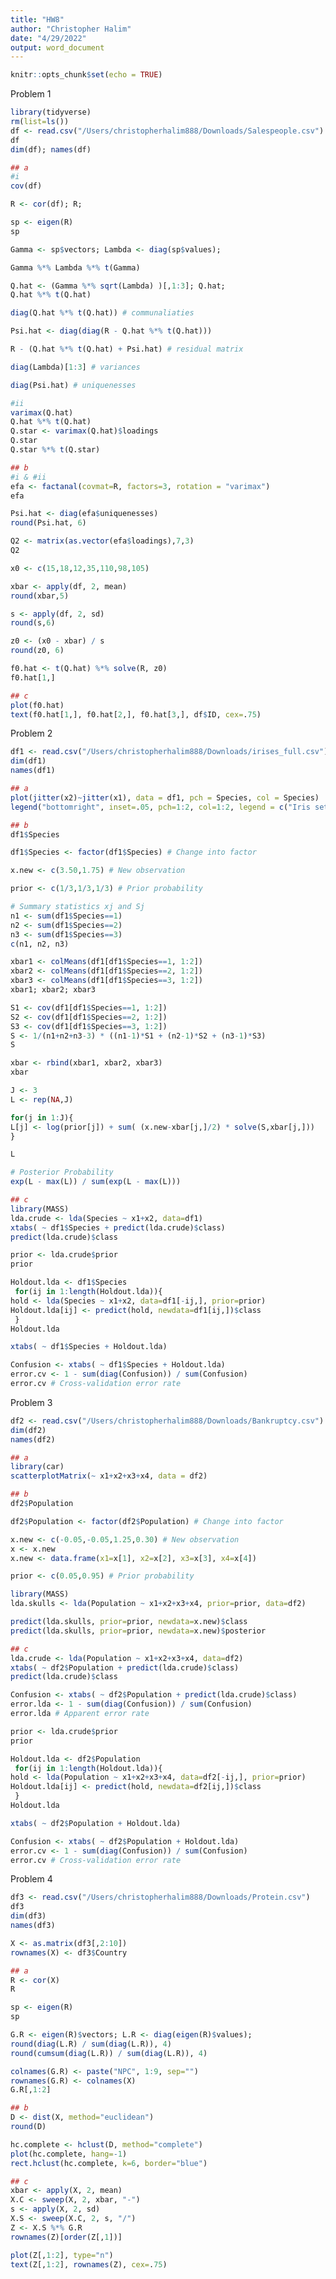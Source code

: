 ```yaml
---
title: "HW8"
author: "Christopher Halim"
date: "4/29/2022"
output: word_document
---
```


```r
knitr::opts_chunk$set(echo = TRUE)
```

Problem 1
```r
library(tidyverse)
rm(list=ls())
df <- read.csv("/Users/christopherhalim888/Downloads/Salespeople.csv")
df
dim(df); names(df)

## a
#i
cov(df)

R <- cor(df); R;

sp <- eigen(R)
sp

Gamma <- sp$vectors; Lambda <- diag(sp$values);

Gamma %*% Lambda %*% t(Gamma)

Q.hat <- (Gamma %*% sqrt(Lambda) )[,1:3]; Q.hat;
Q.hat %*% t(Q.hat)

diag(Q.hat %*% t(Q.hat)) # communaliaties

Psi.hat <- diag(diag(R - Q.hat %*% t(Q.hat)))

R - (Q.hat %*% t(Q.hat) + Psi.hat) # residual matrix

diag(Lambda)[1:3] # variances

diag(Psi.hat) # uniquenesses

#ii
varimax(Q.hat)
Q.hat %*% t(Q.hat)
Q.star <- varimax(Q.hat)$loadings
Q.star
Q.star %*% t(Q.star)

## b
#i & #ii
efa <- factanal(covmat=R, factors=3, rotation = "varimax")
efa

Psi.hat <- diag(efa$uniquenesses)
round(Psi.hat, 6)

Q2 <- matrix(as.vector(efa$loadings),7,3)
Q2

x0 <- c(15,18,12,35,110,98,105)

xbar <- apply(df, 2, mean)
round(xbar,5)

s <- apply(df, 2, sd)
round(s,6)

z0 <- (x0 - xbar) / s
round(z0, 6)

f0.hat <- t(Q.hat) %*% solve(R, z0)
f0.hat[1,]

## c
plot(f0.hat)
text(f0.hat[1,], f0.hat[2,], f0.hat[3,], df$ID, cex=.75)
```

Problem 2
```r
df1 <- read.csv("/Users/christopherhalim888/Downloads/irises_full.csv")
dim(df1)
names(df1)

## a
plot(jitter(x2)~jitter(x1), data = df1, pch = Species, col = Species)
legend("bottomright", inset=.05, pch=1:2, col=1:2, legend = c("Iris setosa", "Iris vericolor", "Iris virginica"))

## b
df1$Species

df1$Species <- factor(df1$Species) # Change into factor

x.new <- c(3.50,1.75) # New observation

prior <- c(1/3,1/3,1/3) # Prior probability

# Summary statistics xj and Sj
n1 <- sum(df1$Species==1) 
n2 <- sum(df1$Species==2)
n3 <- sum(df1$Species==3)
c(n1, n2, n3)

xbar1 <- colMeans(df1[df1$Species==1, 1:2])
xbar2 <- colMeans(df1[df1$Species==2, 1:2])
xbar3 <- colMeans(df1[df1$Species==3, 1:2])
xbar1; xbar2; xbar3

S1 <- cov(df1[df1$Species==1, 1:2])
S2 <- cov(df1[df1$Species==2, 1:2])
S3 <- cov(df1[df1$Species==3, 1:2])
S <- 1/(n1+n2+n3-3) * ((n1-1)*S1 + (n2-1)*S2 + (n3-1)*S3)
S

xbar <- rbind(xbar1, xbar2, xbar3)
xbar

J <- 3
L <- rep(NA,J)

for(j in 1:J){
L[j] <- log(prior[j]) + sum( (x.new-xbar[j,]/2) * solve(S,xbar[j,])) 
}

L

# Posterior Probability
exp(L - max(L)) / sum(exp(L - max(L)))

## c
library(MASS)
lda.crude <- lda(Species ~ x1+x2, data=df1)
xtabs( ~ df1$Species + predict(lda.crude)$class)
predict(lda.crude)$class

prior <- lda.crude$prior
prior

Holdout.lda <- df1$Species
 for(ij in 1:length(Holdout.lda)){
hold <- lda(Species ~ x1+x2, data=df1[-ij,], prior=prior)
Holdout.lda[ij] <- predict(hold, newdata=df1[ij,])$class 
 }
Holdout.lda

xtabs( ~ df1$Species + Holdout.lda)

Confusion <- xtabs( ~ df1$Species + Holdout.lda)
error.cv <- 1 - sum(diag(Confusion)) / sum(Confusion)
error.cv # Cross-validation error rate
```

Problem 3
```r
df2 <- read.csv("/Users/christopherhalim888/Downloads/Bankruptcy.csv")
dim(df2)
names(df2)

## a
library(car)
scatterplotMatrix(~ x1+x2+x3+x4, data = df2)

## b
df2$Population

df2$Population <- factor(df2$Population) # Change into factor

x.new <- c(-0.05,-0.05,1.25,0.30) # New observation
x <- x.new
x.new <- data.frame(x1=x[1], x2=x[2], x3=x[3], x4=x[4])

prior <- c(0.05,0.95) # Prior probability

library(MASS)
lda.skulls <- lda(Population ~ x1+x2+x3+x4, prior=prior, data=df2)

predict(lda.skulls, prior=prior, newdata=x.new)$class
predict(lda.skulls, prior=prior, newdata=x.new)$posterior

## c
lda.crude <- lda(Population ~ x1+x2+x3+x4, data=df2)
xtabs( ~ df2$Population + predict(lda.crude)$class)
predict(lda.crude)$class

Confusion <- xtabs( ~ df2$Population + predict(lda.crude)$class)
error.lda <- 1 - sum(diag(Confusion)) / sum(Confusion)
error.lda # Apparent error rate

prior <- lda.crude$prior
prior

Holdout.lda <- df2$Population
 for(ij in 1:length(Holdout.lda)){
hold <- lda(Population ~ x1+x2+x3+x4, data=df2[-ij,], prior=prior)
Holdout.lda[ij] <- predict(hold, newdata=df2[ij,])$class 
 }
Holdout.lda

xtabs( ~ df2$Population + Holdout.lda)

Confusion <- xtabs( ~ df2$Population + Holdout.lda)
error.cv <- 1 - sum(diag(Confusion)) / sum(Confusion)
error.cv # Cross-validation error rate
```

Problem 4
```r
df3 <- read.csv("/Users/christopherhalim888/Downloads/Protein.csv")
df3
dim(df3)
names(df3)

X <- as.matrix(df3[,2:10])
rownames(X) <- df3$Country

## a
R <- cor(X)
R

sp <- eigen(R)
sp

G.R <- eigen(R)$vectors; L.R <- diag(eigen(R)$values);
round(diag(L.R) / sum(diag(L.R)), 4)
round(cumsum(diag(L.R)) / sum(diag(L.R)), 4)

colnames(G.R) <- paste("NPC", 1:9, sep="")
rownames(G.R) <- colnames(X)
G.R[,1:2]

## b
D <- dist(X, method="euclidean")
round(D)

hc.complete <- hclust(D, method="complete")
plot(hc.complete, hang=-1)
rect.hclust(hc.complete, k=6, border="blue")

## c
xbar <- apply(X, 2, mean)
X.C <- sweep(X, 2, xbar, "-")
s <- apply(X, 2, sd)
X.S <- sweep(X.C, 2, s, "/")
Z <- X.S %*% G.R
rownames(Z)[order(Z[,1])]

plot(Z[,1:2], type="n")
text(Z[,1:2], rownames(Z), cex=.75)
```
